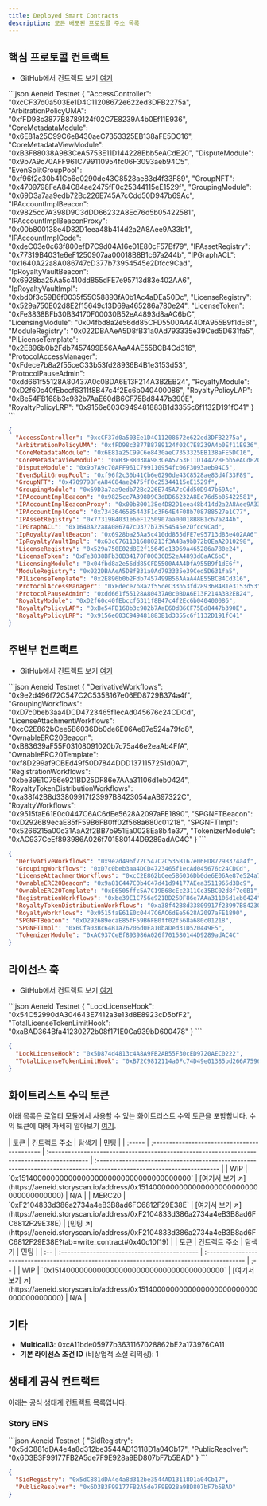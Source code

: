 ```yaml
---
title: Deployed Smart Contracts
description: 모든 배포된 프로토콜 주소 목록
---
```


## 핵심 프로토콜 컨트랙트

* GitHub에서 컨트랙트 보기 [여기](https://github.com/storyprotocol/protocol-core-v1/tree/main)

<CodeGroup>
  ```json Aeneid Testnet
  {
    "AccessController": "0xcCF37d0a503Ee1D4C11208672e622ed3DFB2275a",
    "ArbitrationPolicyUMA": "0xfFD98c3877B8789124f02C7E8239A4b0Ef11E936",
    "CoreMetadataModule": "0x6E81a25C99C6e8430aeC7353325EB138aFE5DC16",
    "CoreMetadataViewModule": "0xB3F88038A983CeA5753E11D144228Ebb5eACdE20",
    "DisputeModule": "0x9b7A9c70AFF961C799110954fc06F3093aeb94C5",
    "EvenSplitGroupPool": "0xf96f2c30b41Cb6e0290de43C8528ae83d4f33F89",
    "GroupNFT": "0x4709798FeA84C84ae2475fF0c25344115eE1529f",
    "GroupingModule": "0x69D3a7aa9edb72Bc226E745A7cCdd50D947b69Ac",
    "IPAccountImplBeacon": "0x9825cc7A398D9C3dDD66232A8Ec76d5b05422581",
    "IPAccountImplBeaconProxy": "0x00b800138e4D82D1eea48b414d2a2A8Aee9A33b1",
    "IPAccountImplCode": "0xdeC03e0c63f800efD7C9d04A16e01E80cF57Bf79",
    "IPAssetRegistry": "0x77319B4031e6eF1250907aa00018B8B1c67a244b",
    "IPGraphACL": "0x1640A22a8A086747cD377b73954545e2Dfcc9Cad",
    "IpRoyaltyVaultBeacon": "0x6928ba25Aa5c410dd855dFE7e95713d83e402AA6",
    "IpRoyaltyVaultImpl": "0xbd0f3c59B6f0035f55C58893fA0b1Ac4aDEa50Dc",
    "LicenseRegistry": "0x529a750E02d8E2f15649c13D69a465286a780e24",
    "LicenseToken": "0xFe3838BFb30B34170F00030B52eA4893d8aAC6bC",
    "LicensingModule": "0x04fbd8a2e56dd85CFD5500A4A4DfA955B9f1dE6f",
    "ModuleRegistry": "0x022DBAAeA5D8fB31a0Ad793335e39Ced5D631fa5",
    "PILicenseTemplate": "0x2E896b0b2Fdb7457499B56AAaA4AE55BCB4Cd316",
    "ProtocolAccessManager": "0xFdece7b8a2f55ceC33b53fd28936B4B1e3153d53",
    "ProtocolPauseAdmin": "0xdd661f55128A80437A0c0BDA6E13F214A3B2EB24",
    "RoyaltyModule": "0xD2f60c40fEbccf6311f8B47c4f2Ec6b040400086",
    "RoyaltyPolicyLAP": "0xBe54FB168b3c982b7AaE60dB6CF75Bd8447b390E",
    "RoyaltyPolicyLRP": "0x9156e603C949481883B1d3355c6f1132D191fC41"
  }
  ```

  ```json Mainnet
  {
    "AccessController": "0xcCF37d0a503Ee1D4C11208672e622ed3DFB2275a",
    "ArbitrationPolicyUMA": "0xfFD98c3877B8789124f02C7E8239A4b0Ef11E936",
    "CoreMetadataModule": "0x6E81a25C99C6e8430aeC7353325EB138aFE5DC16",
    "CoreMetadataViewModule": "0xB3F88038A983CeA5753E11D144228Ebb5eACdE20",
    "DisputeModule": "0x9b7A9c70AFF961C799110954fc06F3093aeb94C5",
    "EvenSplitGroupPool": "0xf96f2c30b41Cb6e0290de43C8528ae83d4f33F89",
    "GroupNFT": "0x4709798FeA84C84ae2475fF0c25344115eE1529f",
    "GroupingModule": "0x69D3a7aa9edb72Bc226E745A7cCdd50D947b69Ac",
    "IPAccountImplBeacon": "0x9825cc7A398D9C3dDD66232A8Ec76d5b05422581",
    "IPAccountImplBeaconProxy": "0x00b800138e4D82D1eea48b414d2a2A8Aee9A33b1",
    "IPAccountImplCode": "0x7343646585443F1c3F64E4F08b708788527e1C77",
    "IPAssetRegistry": "0x77319B4031e6eF1250907aa00018B8B1c67a244b",
    "IPGraphACL": "0x1640A22a8A086747cD377b73954545e2Dfcc9Cad",
    "IpRoyaltyVaultBeacon": "0x6928ba25Aa5c410dd855dFE7e95713d83e402AA6",
    "IpRoyaltyVaultImpl": "0x63cC7611316880213f3A4Ba9bD72b0EaA2010298",
    "LicenseRegistry": "0x529a750E02d8E2f15649c13D69a465286a780e24",
    "LicenseToken": "0xFe3838BFb30B34170F00030B52eA4893d8aAC6bC",
    "LicensingModule": "0x04fbd8a2e56dd85CFD5500A4A4DfA955B9f1dE6f",
    "ModuleRegistry": "0x022DBAAeA5D8fB31a0Ad793335e39Ced5D631fa5",
    "PILicenseTemplate": "0x2E896b0b2Fdb7457499B56AAaA4AE55BCB4Cd316",
    "ProtocolAccessManager": "0xFdece7b8a2f55ceC33b53fd28936B4B1e3153d53",
    "ProtocolPauseAdmin": "0xdd661f55128A80437A0c0BDA6E13F214A3B2EB24",
    "RoyaltyModule": "0xD2f60c40fEbccf6311f8B47c4f2Ec6b040400086",
    "RoyaltyPolicyLAP": "0xBe54FB168b3c982b7AaE60dB6CF75Bd8447b390E",
    "RoyaltyPolicyLRP": "0x9156e603C949481883B1d3355c6f1132D191fC41"
  }
  ```
</CodeGroup>

## 주변부 컨트랙트

* GitHub에서 컨트랙트 보기 [여기](https://github.com/storyprotocol/protocol-periphery-v1)

<CodeGroup>
  ```json Aeneid Testnet
  {
    "DerivativeWorkflows": "0x9e2d496f72C547C2C535B167e06ED8729B374a4f",
    "GroupingWorkflows": "0xD7c0beb3aa4DCD4723465f1ecAd045676c24CDCd",
    "LicenseAttachmentWorkflows": "0xcC2E862bCee5B6036Db0de6E06Ae87e524a79fd8",
    "OwnableERC20Beacon": "0xB83639aF55F03108091020b7c75a46e2eaAb4FfA",
    "OwnableERC20Template": "0xf8D299af9CBEd49f50D7844DDD1371157251d0A7",
    "RegistrationWorkflows": "0xbe39E1C756e921BD25DF86e7AAa31106d1eb0424",
    "RoyaltyTokenDistributionWorkflows": "0xa38f42B8d33809917f23997B8423054aAB97322C",
    "RoyaltyWorkflows": "0x9515faE61E0c0447C6AC6dEe5628A2097aFE1890",
    "SPGNFTBeacon": "0xD2926B9ecaE85fF59B6FB0ff02f568a680c01218",
    "SPGNFTImpl": "0x5266215a00c31AaA2f2BB7b951Ea0028Ea8b4e37",
    "TokenizerModule": "0xAC937CeEf893986A026f701580144D9289adAC4C"
  }
  ```

  ```json Mainnet
  {
    "DerivativeWorkflows": "0x9e2d496f72C547C2C535B167e06ED8729B374a4f",
    "GroupingWorkflows": "0xD7c0beb3aa4DCD4723465f1ecAd045676c24CDCd",
    "LicenseAttachmentWorkflows": "0xcC2E862bCee5B6036Db0de6E06Ae87e524a79fd8",
    "OwnableERC20Beacon": "0x9a81C447C0b4C47d41d94177AEea3511965d3Bc9",
    "OwnableERC20Template": "0xE6505ffc5A7C19B68cEc2311Cc35BC02d8f7e0B1",
    "RegistrationWorkflows": "0xbe39E1C756e921BD25DF86e7AAa31106d1eb0424",
    "RoyaltyTokenDistributionWorkflows": "0xa38f42B8d33809917f23997B8423054aAB97322C",
    "RoyaltyWorkflows": "0x9515faE61E0c0447C6AC6dEe5628A2097aFE1890",
    "SPGNFTBeacon": "0xD2926B9ecaE85fF59B6FB0ff02f568a680c01218",
    "SPGNFTImpl": "0x6Cfa03Bc64B1a76206d0Ea10baDed31D520449F5",
    "TokenizerModule": "0xAC937CeEf893986A026f701580144D9289adAC4C"
  }
  ```
</CodeGroup>

## 라이선스 훅

* GitHub에서 컨트랙트 보기 [여기](https://github.com/storyprotocol/protocol-periphery-v1/tree/main/contracts/hooks)

<CodeGroup>
  ```json Aeneid Testnet
  {
    "LockLicenseHook": "0x54C52990dA304643E7412a3e13d8E8923cD5bfF2",
    "TotalLicenseTokenLimitHook": "0xaBAD364Bfa41230272b08f171E0Ca939bD600478"
  }
  ```

  ```json Mainnet
  {
    "LockLicenseHook": "0x5D874d4813c4A8A9FB2AB55F30cED9720AEC0222",
    "TotalLicenseTokenLimitHook": "0xB72C9812114a0Fc74D49e01385bd266A75960Cda"
  }
  ```
</CodeGroup>

## 화이트리스트 수익 토큰

아래 목록은 로열티 모듈에서 사용할 수 있는 화이트리스트 수익 토큰을 포함합니다. 수익 토큰에 대해 자세히 알아보기 [여기](/concepts/royalty-module/ip-royalty-vault).

<Tabs>
  <Tab title="Aeneid Testnet">
    | 토큰     | 컨트랙트 주소                                      | 탐색기                                                                                         | 민팅                                                                                                                    |
    | :----- | :------------------------------------------- | :------------------------------------------------------------------------------------------ | :-------------------------------------------------------------------------------------------------------------------- |
    | WIP    | `0x1514000000000000000000000000000000000000` | [여기서 보기 ↗️](https://aeneid.storyscan.io/address/0x1514000000000000000000000000000000000000) | N/A                                                                                                                   |
    | MERC20 | `0xF2104833d386a2734a4eB3B8ad6FC6812F29E38E` | [여기서 보기 ↗️](https://aeneid.storyscan.io/address/0xF2104833d386a2734a4eB3B8ad6FC6812F29E38E) | [민팅 ↗️](https://aeneid.storyscan.io/address/0xF2104833d386a2734a4eB3B8ad6FC6812F29E38E?tab=write_contract#0x40c10f19) |
  </Tab>

  <Tab title="Mainnet">
    | 토큰  | 컨트랙트 주소                                      | 탐색기                                                                                         | 민팅  |
    | :-- | :------------------------------------------- | :------------------------------------------------------------------------------------------ | :-- |
    | WIP | `0x1514000000000000000000000000000000000000` | [여기서 보기 ↗️](https://aeneid.storyscan.io/address/0x1514000000000000000000000000000000000000) | N/A |
  </Tab>
</Tabs>

## 기타

* **Multicall3**: 0xcA11bde05977b3631167028862bE2a173976CA11
* **기본 라이선스 조건 ID** (비상업적 소셜 리믹싱): 1

## 생태계 공식 컨트랙트

아래는 공식 생태계 컨트랙트 목록입니다.

### Story ENS

<CodeGroup>
  ```json Aeneid Testnet
  {
    "SidRegistry": "0x5dC881dDA4e4a8d312be3544AD13118D1a04Cb17",
    "PublicResolver": "0x6D3B3F99177FB2A5de7F9E928a9BD807bF7b5BAD"
  }
  ```

  ```json Mainnet
  {
    "SidRegistry": "0x5dC881dDA4e4a8d312be3544AD13118D1a04Cb17",
    "PublicResolver": "0x6D3B3F99177FB2A5de7F9E928a9BD807bF7b5BAD"
  }
  ```
</CodeGroup>
